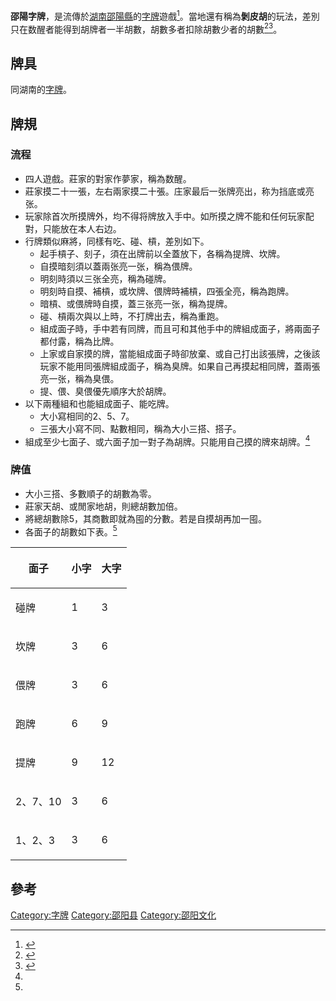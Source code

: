 '''邵陽字牌'''，是流傳於[[湖南|湖南]][[邵陽縣|邵陽縣]]的[[字牌|字牌]]遊戲<ref name="邵阳字牌">{{Cite news|url=http://www.52baxi.cn/GameRules.aspx?KindID=613|title=邵阳字牌|language=zh-cn|publisher=邵阳八喜棋牌游戏官方网站|author=|date=|accessdate=2013-09-06|deadurl=yes|archiveurl=https://web.archive.org/web/20140111114021/http://www.52baxi.cn/GameRules.aspx?KindID=613|archivedate=2014-01-11}}</ref>。當地還有稱為'''剝皮胡'''的玩法，差別只在数醒者能得到胡牌者一半胡數，胡數多者扣除胡數少者的胡數<ref name="剝皮胡">{{Cite news|url=http://www.52baxi.cn/GameRules.aspx?KindID=624|title=剝皮胡|language=zh-cn|publisher=邵阳八喜棋牌游戏官方网站|author=|date=|accessdate=2013-09-06|archive-url=https://web.archive.org/web/20140111110652/http://www.52baxi.cn/GameRules.aspx?KindID=624|archive-date=2014-01-11|dead-url=yes}}</ref><ref name="从“三打哈 ”到“剥皮”">{{Cite news|url=http://news.shaoyangnews.net/shiping/2011/04/19598.shtml|title=从“三打哈 ”到“剥皮”|language=zh-cn|publisher=邵阳晚報|author=欧阳升|date=2009-11-19|accessdate=2013-09-06|deadurl=yes|archiveurl=https://web.archive.org/web/20140111110532/http://news.shaoyangnews.net/shiping/2011/04/19598.shtml|archivedate=2014-01-11}}</ref>。

==牌具==
同湖南的[[字牌|字牌]]。
==牌規==
===流程===
*四人遊戲。莊家的對家作夢家，稱為数醒。
*莊家摸二十一張，左右兩家摸二十張。庄家最后一张牌亮出，称为挡底或亮张。
*玩家除首次所摸牌外，均不得将牌放入手中。如所摸之牌不能和任何玩家配對，只能放在本人右边。
*行牌類似麻將，同樣有吃、碰、槓，差別如下。
**起手槓子、刻子，須在出牌前以全蓋放下，各稱為提牌、坎牌。
**自摸暗刻須以蓋兩张亮一张，稱為偎牌。
**明刻時須以三张全亮，稱為碰牌。
**明刻時自摸、補槓，或坎牌、偎牌時補槓，四張全亮，稱為跑牌。
**暗槓、或偎牌時自摸，蓋三张亮一张，稱為提牌。
**碰、槓兩次與以上時，不打牌出去，稱為重跑。 
**組成面子時，手中若有同牌，而且可和其他手中的牌組成面子，將兩面子都付露，稱為比牌。
**上家或自家摸的牌，當能組成面子時卻放棄、或自己打出該張牌，之後該玩家不能用同張牌組成面子，稱為臭牌。如果自己再摸起相同牌，蓋兩張亮一张，稱為臭偎。
**提、偎、臭偎優先順序大於胡牌。
*以下兩種組和也能組成面子、能吃牌。
**大小寫相同的2、5、7。
**三張大小寫不同、點數相同，稱為大小三搭、搭子。
*組成至少七面子、或六面子加一對子為胡牌。只能用自己摸的牌來胡牌。<ref name="邵阳字牌"></ref>

===牌值===
*大小三搭、多數順子的胡數為零。
*莊家天胡、或閒家地胡，則總胡數加倍。
*將總胡數除5，其商數即就為囤的分數。若是自摸胡再加一囤。
*各面子的胡數如下表。<ref name="邵阳字牌"></ref>
{| class="wikitable"
|-
! 面子 !! 小字 !! 大字
|-
| 碰牌 || 1 || 3
|-
| 坎牌 || 3 || 6
|-
| 偎牌 || 3 || 6
|-
| 跑牌 || 6 || 9
|-
| 提牌 || 9 || 12
|-
| 2、7、10|| 3 || 6
|-
| 1、2、3|| 3 || 6
|}

==參考==
{{Reflist|2}}

[[Category:字牌|Category:字牌]]
[[Category:邵阳县|Category:邵阳县]]
[[Category:邵阳文化|Category:邵阳文化]]